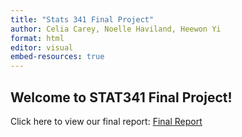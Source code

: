 ```yaml
---
title: "Stats 341 Final Project"
author: Celia Carey, Noelle Haviland, Heewon Yi
format: html
editor: visual
embed-resources: true
---
```


## Welcome to STAT341 Final Project!

Click here to view our final report: [Final Report](https://hjyi01.github.io/STAT341/final_report)
